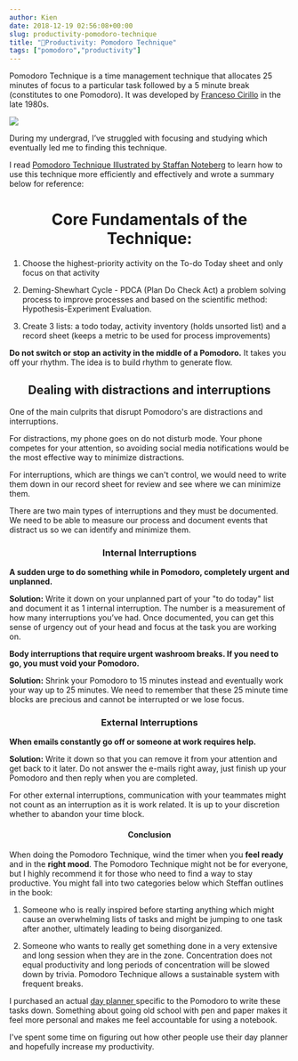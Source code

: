 ```yaml
---
author: Kien
date: 2018-12-19 02:56:08+00:00
slug: productivity-pomodoro-technique
title: "🍅Productivity: Pomodoro Technique"
tags: ["pomodoro","productivity"]
---
```


Pomodoro Technique is a time management technique that allocates 25 minutes of focus to a particular task followed by a 5 minute break (constitutes to one Pomodoro). It was developed by <a href="https://francescocirillo.com/pages/pomodoro-technique" target="_blank">Franceso Cirillo</a> in the late 1980s.

![](/pomodorodia.png)

During my undergrad, I’ve struggled with focusing and studying which eventually led me to finding this technique. 

I read <a href="https://www.goodreads.com/book/show/7117789-pomodoro-technique-illustrated" target="_blank">Pomodoro Technique Illustrated by Staffan Noteberg</a> to learn how to use this technique more efficiently and effectively and wrote a summary below for reference:

# <center>Core Fundamentals of the Technique:</center>

1. Choose the highest-priority activity on the To-do Today sheet and only focus on that activity

2. Deming-Shewhart Cycle - PDCA (Plan Do Check Act) a problem solving process to improve processes and based on the scientific method: Hypothesis-Experiment Evaluation.

3. Create 3 lists: a todo today, activity inventory (holds unsorted list) and a record sheet (keeps a metric to be used for process improvements)

**Do not switch or stop an activity in the middle of a Pomodoro.** It takes you off your rhythm. The idea is to build rhythm to generate flow.

## <center> Dealing with distractions and interruptions</center>

One of the main culprits that disrupt Pomodoro's are distractions and interruptions.

For distractions, my phone goes on do not disturb mode. Your phone competes for your attention, so avoiding social media notifications would be the most effective way to minimize distractions.

For interruptions, which are things we can't control, we would need to write them down in our record sheet for review and see where we can minimize them.

There are two main types of interruptions and they must be documented.  We need to be able to measure our process and document events that distract us so we can identify and minimize them.

### <center>**Internal Interruptions** </center>

**A sudden urge to do something while in Pomodoro, completely urgent and unplanned.**

**Solution:**
Write it down on your unplanned part of your "to do today" list and document it as 1 internal interruption. The number is a measurement of how many interruptions you’ve had. Once documented, you can get this sense of urgency out of your head and focus at the task you are working on.

**Body interruptions that require urgent washroom breaks. If you need to go, you must void your Pomodoro.**

**Solution:** Shrink your Pomodoro to 15 minutes instead and eventually work your way up to 25 minutes. We need to remember that these 25 minute time blocks are precious and cannot be interrupted or we lose focus.

### <center>**External Interruptions** </center>

**When emails constantly go off or someone at work requires help.**

**Solution:** Write it down so that you can remove it from your attention and get back to it later. Do not answer the e-mails right away, just finish up your Pomodoro and then reply when you are completed.

For other external interruptions, communication with your teammates might not count as an interruption as it is work related. It is up to your discretion whether to abandon your time block.

#### <center>**Conclusion**</center>

When doing the Pomodoro Technique, wind the timer when you **feel ready** and in the **right mood**. The Pomodoro Technique might not be for everyone, but I highly recommend it for those who need to find a way to stay productive. You might fall into two categories below which Steffan outlines in the book:

1. Someone who is really inspired before starting anything which might cause an overwhelming lists of tasks and might be jumping to one task after another, ultimately leading to being disorganized.

2. Someone who wants to really get something done in a very extensive and long session when they are in the zone. Concentration does not equal productivity and long periods of concentration will be slowed down by trivia. Pomodoro Technique allows a sustainable system with frequent breaks.

I purchased an actual <a href="https://www.intelligentchange.com/products/the-productivity-planner" target="_blank"> day planner </a>specific to the Pomodoro to write these tasks down. Something about going old school with pen and paper makes it feel more personal and makes me feel accountable for using a notebook.

I've spent some time on figuring out how other people use their day planner and hopefully increase my productivity.
